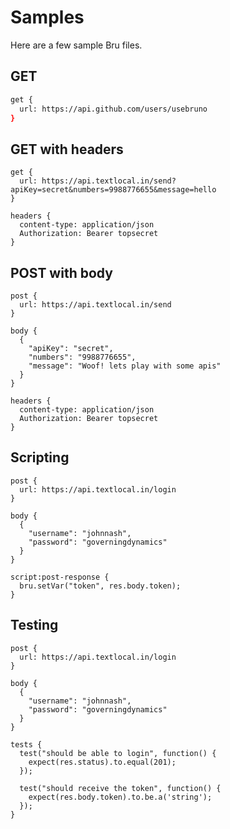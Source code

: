 # Samples

Here are a few sample Bru files.

## GET
```bash
get {
  url: https://api.github.com/users/usebruno
}
```

## GET with headers
```
get {
  url: https://api.textlocal.in/send?apiKey=secret&numbers=9988776655&message=hello
}

headers {
  content-type: application/json
  Authorization: Bearer topsecret
}
```

## POST with body
```
post {
  url: https://api.textlocal.in/send
}

body {
  {
    "apiKey": "secret",
    "numbers": "9988776655",
    "message": "Woof! lets play with some apis"
  }
}

headers {
  content-type: application/json
  Authorization: Bearer topsecret
}
```

## Scripting
```
post {
  url: https://api.textlocal.in/login
}

body {
  {
    "username": "johnnash",
    "password": "governingdynamics"
  }
}

script:post-response {
  bru.setVar("token", res.body.token);
}
```

## Testing
```
post {
  url: https://api.textlocal.in/login
}

body {
  {
    "username": "johnnash",
    "password": "governingdynamics"
  }
}

tests {
  test("should be able to login", function() {
    expect(res.status).to.equal(201);
  });

  test("should receive the token", function() {
    expect(res.body.token).to.be.a('string');
  });
}
```